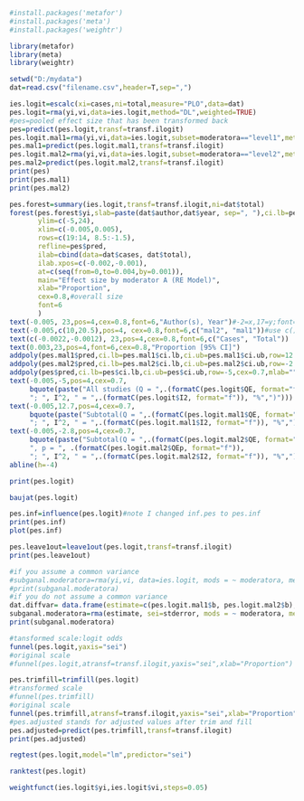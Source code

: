 ```r
#install.packages('metafor')
#install.packages('meta')
#install.packages('weightr')
```
```r
library(metafor)
library(meta)
library(weightr)
```
```r
setwd("D:/mydata")
dat=read.csv("filename.csv",header=T,sep=",")
```
```r
ies.logit=escalc(xi=cases,ni=total,measure="PLO",data=dat)
pes.logit=rma(yi,vi,data=ies.logit,method="DL",weighted=TRUE)
#pes=pooled effect size that has been transformed back
pes=predict(pes.logit,transf=transf.ilogit)
pes.logit.mal1=rma(yi,vi,data=ies.logit,subset=moderatora=="level1",method="DL")
pes.mal1=predict(pes.logit.mal1,transf=transf.ilogit)
pes.logit.mal2=rma(yi,vi,data=ies.logit,subset=moderatora=="level2",method="DL")
pes.mal2=predict(pes.logit.mal2,transf=transf.ilogit)
print(pes)
print(pes.mal1)
print(pes.mal2)
```
```r
pes.forest=summary(ies.logit,transf=transf.ilogit,ni=dat$total)
forest(pes.forest$yi,slab=paste(dat$author,dat$year, sep=", "),ci.lb=pes.forest$ci.lb,ci.ub=pes.forest$ci.ub,
       ylim=c(-5,24),
       xlim=c(-0.005,0.005),
       rows=c(19:14, 8.5:-1.5),
       refline=pes$pred,
       ilab=cbind(data=dat$cases, dat$total),
       ilab.xpos=c(-0.002,-0.001),
       at=c(seq(from=0,to=0.004,by=0.001)), 
       main="Effect size by moderator A (RE Model)",
       xlab="Proportion",
       cex=0.8,#overall size
       font=6
       )
text(-0.005, 23,pos=4,cex=0.8,font=6,"Author(s), Year")#-2=x,17=y;font=2=bold
text(-0.005,c(10,20.5),pos=4, cex=0.8,font=6,c("mal2", "mal1"))#use c() to posit subgroup lables
text(c(-0.0022,-0.0012), 23,pos=4,cex=0.8,font=6,c("Cases", "Total"))
text(0.003,23,pos=4,font=6,cex=0.8,"Proportion [95% CI]")
addpoly(pes.mal1$pred,ci.lb=pes.mal1$ci.lb,ci.ub=pes.mal1$ci.ub,row=12.7,cex=0.7,mlab="")
addpoly(pes.mal2$pred,ci.lb=pes.mal2$ci.lb,ci.ub=pes.mal2$ci.ub,row=-2.5,cex=0.7,mlab="")
addpoly(pes$pred,ci.lb=pes$ci.lb,ci.ub=pes$ci.ub,row=-5,cex=0.7,mlab="")
text(-0.005,-5,pos=4,cex=0.7,
     bquote(paste("All studies (Q = ",.(formatC(pes.logit$QE, format="f")), ", df = ", .(pes.logit$k - pes.logit$p),", p = ", .(formatC(pes.logit$QEp, format="f")), 
     "; ", I^2, " = ",.(formatC(pes.logit$I2, format="f")), "%",")")))
text(-0.005,12.7,pos=4,cex=0.7,
     bquote(paste("Subtotal(Q = ",.(formatC(pes.logit.mal1$QE, format="f")), ", df = ", .(pes.logit.mal1$k - pes.logit.mal1$p),", p = ", .(formatC(pes.logit.mal1$QEp, format="f")),
     "; ", I^2, " = ",.(formatC(pes.logit.mal1$I2, format="f")), "%",")")))
text(-0.005,-2.8,pos=4,cex=0.7,
     bquote(paste("Subtotal(Q = ",.(formatC(pes.logit.mal2$QE, format="f")),", df = ", .(pes.logit.mal2$k - pes.logit.mal2$p), 
     ", p = ", .(formatC(pes.logit.mal2$QEp, format="f")), 
     "; ", I^2, " = ",.(formatC(pes.logit.mal2$I2, format="f")), "%",")")))
abline(h=-4)
```
```r
print(pes.logit)
```
```r
baujat(pes.logit)
```
```r
pes.inf=influence(pes.logit)#note I changed inf.pes to pes.inf
print(pes.inf)
plot(pes.inf)
```
```r
pes.leave1out=leave1out(pes.logit,transf=transf.ilogit)
print(pes.leave1out)
```
```r
#if you assume a common variance
#subganal.moderatora=rma(yi,vi, data=ies.logit, mods = ~ moderatora, method="DL")
#print(subganal.moderatora)
#if you do not assume a common variance
dat.diffvar= data.frame(estimate=c(pes.logit.mal1$b, pes.logit.mal2$b),stderror=c(pes.logit.mal1$se, pes.logit.mal2$se),moderatora = c("mal1","mal2"), tau2=round(c(pes.logit.mal1$tau2, pes.logit.mal2$tau2),3))
subganal.moderatora=rma(estimate, sei=stderror, mods = ~ moderatora, method="FE", data=dat.diffvar)
print(subganal.moderatora)
```
```r
#tansformed scale:logit odds
funnel(pes.logit,yaxis="sei")
#original scale
#funnel(pes.logit,atransf=transf.ilogit,yaxis="sei",xlab="Proportion")
```
```r
pes.trimfill=trimfill(pes.logit)
#transformed scale
#funnel(pes.trimfill)
#original scale
funnel(pes.trimfill,atransf=transf.ilogit,yaxis="sei",xlab="Proportion")
#pes.adjusted stands for adjusted values after trim and fill
pes.adjusted=predict(pes.trimfill,transf=transf.ilogit)
print(pes.adjusted)
```
```r
regtest(pes.logit,model="lm",predictor="sei")
```
```r
ranktest(pes.logit)
```
```r
weightfunct(ies.logit$yi,ies.logit$vi,steps=0.05)
```
